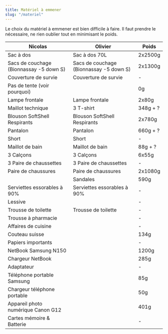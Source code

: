 ```yaml
---
title: Matériel à emmener
slug: "/materiel"
---
```


Le choix du matériel à emmener est bien difficile à faire. Il faut prendre le nécessaire, ne rien oublier tout en minimisant le poids.

| Nicolas                                 | Olivier                                 | Poids    |
| --------------------------------------- | --------------------------------------- | -------- |
| Sac à dos                               | Sac à dos 70L                           | 2x2500g  |
| Sacs de couchage (Bionnassay -5 down S) | Sacs de couchage (Bionnassay -5 down S) | 2x1300g  |
| Couverture de survie                    | Couverture de survie                    | -        |
| Pas de tente (voir pourquoi)            |                                         | 0g       |
| Lampe frontale                          | Lampe frontale                          | 2x80g    |
| Maillot technique                       | 3 T-shirt                               | 348g + ? |
| Blouson SoftShell Respirants            | Blouson SoftShell Respirants            | 2x780g   |
| Pantalon                                | Pantalon                                | 660g + ? |
| Short                                   | Short                                   | -        |
| Maillot de bain                         | Maillot de bain                         | 88g + ?  |
| 3 Calçons                               | 3 Calçons                               | 6x55g    |
| 3 Paire de chaussettes                  | 3 Paire de chaussettes                  | -        |
| Paire de chaussures                     | Paire de chaussures                     | 2x1080g  |
|                                         | Sandales                                | 590g     |
| Serviettes essorables à 90%             | Serviettes essorables à 90%             | -        |
| Lessive                                 |                                         | -        |
| Trousse de toilette                     | Trousse de toilette                     | -        |
| Trousse à pharmacie                     |                                         | -        |
| Affaires de cuisine                     |                                         | -        |
| Couteau suisse                          |                                         | 134g     |
| Papiers importants                      |                                         | -        |
| NetBook Samsung N150                    |                                         | 1200g    |
| Chargeur NetBook                        |                                         | 285g     |
| Adaptateur                              |                                         | -        |
| Téléphone portable Samsung              |                                         | 85g      |
| Chargeur téléphone portable             |                                         | 50g      |
| Appareil photo numérique Canon G12      |                                         | 401g     |
| Cartes mémoire & Batterie               |                                         | -        |
